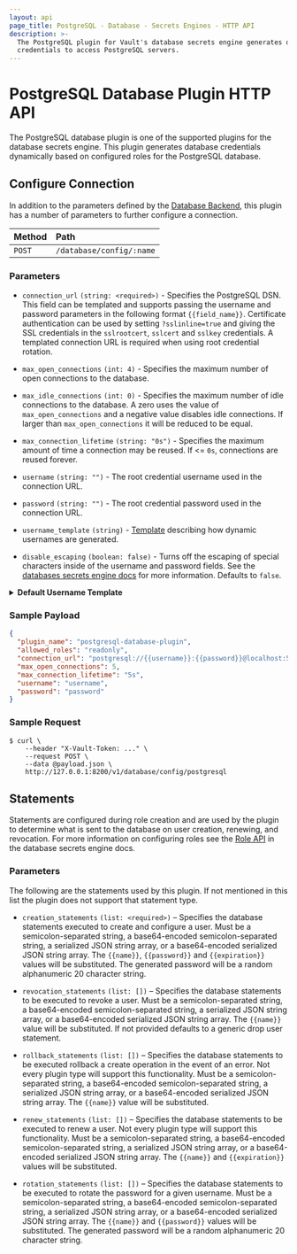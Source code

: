 ```yaml
---
layout: api
page_title: PostgreSQL - Database - Secrets Engines - HTTP API
description: >-
  The PostgreSQL plugin for Vault's database secrets engine generates database
  credentials to access PostgreSQL servers.
---
```


# PostgreSQL Database Plugin HTTP API

The PostgreSQL database plugin is one of the supported plugins for the database
secrets engine. This plugin generates database credentials dynamically based on
configured roles for the PostgreSQL database.

## Configure Connection

In addition to the parameters defined by the [Database
Backend](/api/secret/databases#configure-connection), this plugin
has a number of parameters to further configure a connection.

| Method | Path                     |
| :----- | :----------------------- |
| `POST` | `/database/config/:name` |

### Parameters

- `connection_url` `(string: <required>)` - Specifies the PostgreSQL DSN. This field
  can be templated and supports passing the username and password
  parameters in the following format `{{field_name}}`. Certificate authentication
  can be used by setting `?sslinline=true` and giving the SSL credentials in the
  `sslrootcert`, `sslcert` and `sslkey` credentials. A templated connection URL
  is required when using root credential rotation.

- `max_open_connections` `(int: 4)` - Specifies the maximum number of open
  connections to the database.

- `max_idle_connections` `(int: 0)` - Specifies the maximum number of idle
  connections to the database. A zero uses the value of `max_open_connections`
  and a negative value disables idle connections. If larger than
  `max_open_connections` it will be reduced to be equal.

- `max_connection_lifetime` `(string: "0s")` - Specifies the maximum amount of
  time a connection may be reused. If <= `0s`, connections are reused forever.

- `username` `(string: "")` - The root credential username used in the connection URL.

- `password` `(string: "")` - The root credential password used in the connection URL.

- `username_template` `(string)` - [Template](/docs/concepts/username-templating) describing how
  dynamic usernames are generated.

- `disable_escaping` `(boolean: false)` - Turns off the escaping of special characters inside of the username
  and password fields. See the [databases secrets engine docs](/docs/secrets/databases#disable-character-escaping)
  for more information. Defaults to `false`.

<details>
<summary><b>Default Username Template</b></summary>

```
{{ printf "v-%s-%s-%s-%s" (.DisplayName | truncate 8) (.RoleName | truncate 8) (random 20) (unix_time) | truncate 63 }}
```

<details>
<summary><b>Example Usernames:</b></summary>

| Example       |                                                    |
| ------------- | -------------------------------------------------- |
| `DisplayName` | `token`                                            |
| `RoleName`    | `myrolename`                                       |
| Username      | `v-token-myrolena-jNFRlKsZZMxJEx60o66i-1614294836` |

| Example       |                                                       |
| ------------- | ----------------------------------------------------- |
| `DisplayName` | `amuchlonger_dispname`                                |
| `RoleName`    | `role-name-with-dashes`                               |
| Username      | `v-amuchlon-role-nam-LUHU9xqm6YNisikA3iCQ-1614294836` |

</details>
</details>

### Sample Payload

```json
{
  "plugin_name": "postgresql-database-plugin",
  "allowed_roles": "readonly",
  "connection_url": "postgresql://{{username}}:{{password}}@localhost:5432/postgres",
  "max_open_connections": 5,
  "max_connection_lifetime": "5s",
  "username": "username",
  "password": "password"
}
```

### Sample Request

```shell-session
$ curl \
    --header "X-Vault-Token: ..." \
    --request POST \
    --data @payload.json \
    http://127.0.0.1:8200/v1/database/config/postgresql
```

## Statements

Statements are configured during role creation and are used by the plugin to
determine what is sent to the database on user creation, renewing, and
revocation. For more information on configuring roles see the [Role
API](/api/secret/databases#create-role) in the database secrets engine docs.

### Parameters 

The following are the statements used by this plugin. If not mentioned in this
list the plugin does not support that statement type.

- `creation_statements` `(list: <required>)` – Specifies the database
  statements executed to create and configure a user. Must be a
  semicolon-separated string, a base64-encoded semicolon-separated string, a
  serialized JSON string array, or a base64-encoded serialized JSON string
  array. The `{{name}}`, `{{password}}` and `{{expiration}}` values will be
  substituted. The generated password will be a random alphanumeric 20 character
  string.

- `revocation_statements` `(list: [])` – Specifies the database statements to
  be executed to revoke a user. Must be a semicolon-separated string, a
  base64-encoded semicolon-separated string, a serialized JSON string array, or
  a base64-encoded serialized JSON string array. The `{{name}}` value will be
  substituted. If not provided defaults to a generic drop user statement.

- `rollback_statements` `(list: [])` – Specifies the database statements to be
  executed rollback a create operation in the event of an error. Not every
  plugin type will support this functionality. Must be a semicolon-separated
  string, a base64-encoded semicolon-separated string, a serialized JSON string
  array, or a base64-encoded serialized JSON string array. The `{{name}}` value
  will be substituted.

- `renew_statements` `(list: [])` – Specifies the database statements to be
  executed to renew a user. Not every plugin type will support this
  functionality. Must be a semicolon-separated string, a base64-encoded
  semicolon-separated string, a serialized JSON string array, or a
  base64-encoded serialized JSON string array. The `{{name}}` and
  `{{expiration}}` values will be substituted.

- `rotation_statements` `(list: [])` – Specifies the database statements to be
  executed to rotate the password for a given username. Must be a
  semicolon-separated string, a base64-encoded semicolon-separated string, a
  serialized JSON string array, or a base64-encoded serialized JSON string
  array. The `{{name}}` and `{{password}}` values will be substituted. The
  generated password will be a random alphanumeric 20 character string.
